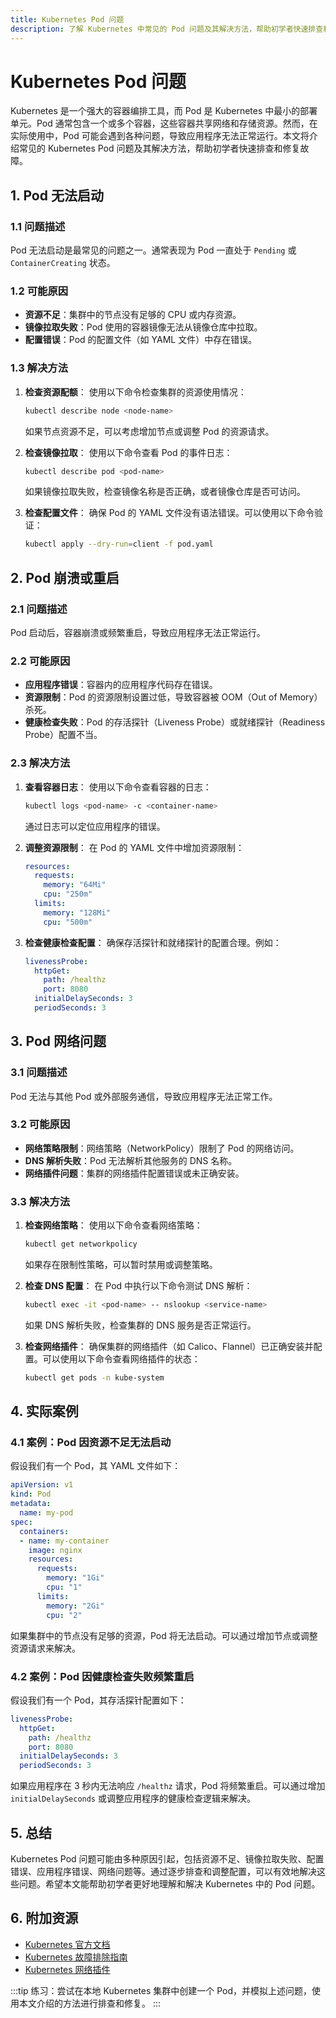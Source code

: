 ```yaml
---
title: Kubernetes Pod 问题
description: 了解 Kubernetes 中常见的 Pod 问题及其解决方法，帮助初学者快速排查和修复故障。
---
```


# Kubernetes Pod 问题

Kubernetes 是一个强大的容器编排工具，而 Pod 是 Kubernetes 中最小的部署单元。Pod 通常包含一个或多个容器，这些容器共享网络和存储资源。然而，在实际使用中，Pod 可能会遇到各种问题，导致应用程序无法正常运行。本文将介绍常见的 Kubernetes Pod 问题及其解决方法，帮助初学者快速排查和修复故障。

## 1. Pod 无法启动

### 1.1 问题描述
Pod 无法启动是最常见的问题之一。通常表现为 Pod 一直处于 `Pending` 或 `ContainerCreating` 状态。

### 1.2 可能原因
- **资源不足**：集群中的节点没有足够的 CPU 或内存资源。
- **镜像拉取失败**：Pod 使用的容器镜像无法从镜像仓库中拉取。
- **配置错误**：Pod 的配置文件（如 YAML 文件）中存在错误。

### 1.3 解决方法
1. **检查资源配额**：
   使用以下命令检查集群的资源使用情况：
   ```bash
   kubectl describe node <node-name>
   ```
   如果节点资源不足，可以考虑增加节点或调整 Pod 的资源请求。

2. **检查镜像拉取**：
   使用以下命令查看 Pod 的事件日志：
   ```bash
   kubectl describe pod <pod-name>
   ```
   如果镜像拉取失败，检查镜像名称是否正确，或者镜像仓库是否可访问。

3. **检查配置文件**：
   确保 Pod 的 YAML 文件没有语法错误。可以使用以下命令验证：
   ```bash
   kubectl apply --dry-run=client -f pod.yaml
   ```

## 2. Pod 崩溃或重启

### 2.1 问题描述
Pod 启动后，容器崩溃或频繁重启，导致应用程序无法正常运行。

### 2.2 可能原因
- **应用程序错误**：容器内的应用程序代码存在错误。
- **资源限制**：Pod 的资源限制设置过低，导致容器被 OOM（Out of Memory）杀死。
- **健康检查失败**：Pod 的存活探针（Liveness Probe）或就绪探针（Readiness Probe）配置不当。

### 2.3 解决方法
1. **查看容器日志**：
   使用以下命令查看容器的日志：
   ```bash
   kubectl logs <pod-name> -c <container-name>
   ```
   通过日志可以定位应用程序的错误。

2. **调整资源限制**：
   在 Pod 的 YAML 文件中增加资源限制：
   ```yaml
   resources:
     requests:
       memory: "64Mi"
       cpu: "250m"
     limits:
       memory: "128Mi"
       cpu: "500m"
   ```

3. **检查健康检查配置**：
   确保存活探针和就绪探针的配置合理。例如：
   ```yaml
   livenessProbe:
     httpGet:
       path: /healthz
       port: 8080
     initialDelaySeconds: 3
     periodSeconds: 3
   ```

## 3. Pod 网络问题

### 3.1 问题描述
Pod 无法与其他 Pod 或外部服务通信，导致应用程序无法正常工作。

### 3.2 可能原因
- **网络策略限制**：网络策略（NetworkPolicy）限制了 Pod 的网络访问。
- **DNS 解析失败**：Pod 无法解析其他服务的 DNS 名称。
- **网络插件问题**：集群的网络插件配置错误或未正确安装。

### 3.3 解决方法
1. **检查网络策略**：
   使用以下命令查看网络策略：
   ```bash
   kubectl get networkpolicy
   ```
   如果存在限制性策略，可以暂时禁用或调整策略。

2. **检查 DNS 配置**：
   在 Pod 中执行以下命令测试 DNS 解析：
   ```bash
   kubectl exec -it <pod-name> -- nslookup <service-name>
   ```
   如果 DNS 解析失败，检查集群的 DNS 服务是否正常运行。

3. **检查网络插件**：
   确保集群的网络插件（如 Calico、Flannel）已正确安装并配置。可以使用以下命令查看网络插件的状态：
   ```bash
   kubectl get pods -n kube-system
   ```

## 4. 实际案例

### 4.1 案例：Pod 因资源不足无法启动
假设我们有一个 Pod，其 YAML 文件如下：
```yaml
apiVersion: v1
kind: Pod
metadata:
  name: my-pod
spec:
  containers:
  - name: my-container
    image: nginx
    resources:
      requests:
        memory: "1Gi"
        cpu: "1"
      limits:
        memory: "2Gi"
        cpu: "2"
```
如果集群中的节点没有足够的资源，Pod 将无法启动。可以通过增加节点或调整资源请求来解决。

### 4.2 案例：Pod 因健康检查失败频繁重启
假设我们有一个 Pod，其存活探针配置如下：
```yaml
livenessProbe:
  httpGet:
    path: /healthz
    port: 8080
  initialDelaySeconds: 3
  periodSeconds: 3
```
如果应用程序在 3 秒内无法响应 `/healthz` 请求，Pod 将频繁重启。可以通过增加 `initialDelaySeconds` 或调整应用程序的健康检查逻辑来解决。

## 5. 总结

Kubernetes Pod 问题可能由多种原因引起，包括资源不足、镜像拉取失败、配置错误、应用程序错误、网络问题等。通过逐步排查和调整配置，可以有效地解决这些问题。希望本文能帮助初学者更好地理解和解决 Kubernetes 中的 Pod 问题。

## 6. 附加资源

- [Kubernetes 官方文档](https://kubernetes.io/docs/home/)
- [Kubernetes 故障排除指南](https://kubernetes.io/docs/tasks/debug-application-cluster/debug-application/)
- [Kubernetes 网络插件](https://kubernetes.io/docs/concepts/cluster-administration/networking/)

:::tip
练习：尝试在本地 Kubernetes 集群中创建一个 Pod，并模拟上述问题，使用本文介绍的方法进行排查和修复。
:::